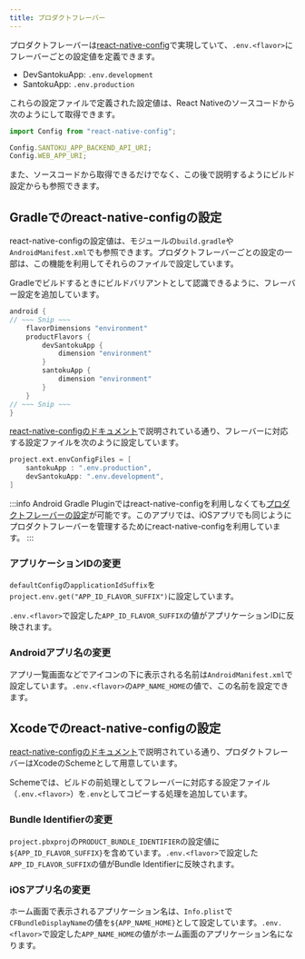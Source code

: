 ```yaml
---
title: プロダクトフレーバー
---
```


プロダクトフレーバーは[react-native-config](https://github.com/luggit/react-native-config)で実現していて、`.env.<flavor>`にフレーバーごとの設定値を定義できます。

- DevSantokuApp: `.env.development`
- SantokuApp: `.env.production`

これらの設定ファイルで定義された設定値は、React Nativeのソースコードから次のようにして取得できます。

```javascript
import Config from "react-native-config";

Config.SANTOKU_APP_BACKEND_API_URI;
Config.WEB_APP_URI;
```

また、ソースコードから取得できるだけでなく、この後で説明するようにビルド設定からも参照できます。

## Gradleでのreact-native-configの設定

react-native-configの設定値は、モジュールの`build.gradle`や`AndroidManifest.xml`でも参照できます。プロダクトフレーバーごとの設定の一部は、この機能を利用してそれらのファイルで設定しています。

Gradleでビルドするときにビルドバリアントとして認識できるように、フレーバー設定を追加しています。

```groovy title="android/app/build.gradle"
android {
// ~~~ Snip ~~~
    flavorDimensions "environment"
    productFlavors {
        devSantokuApp {
            dimension "environment"
        }
        santokuApp {
            dimension "environment"
        }
    }
// ~~~ Snip ~~~
}
```

[react-native-configのドキュメント](https://github.com/luggit/react-native-config#android-1)で説明されている通り、フレーバーに対応する設定ファイルを次のように設定しています。

```groovy title="android/app/build.gradle"
project.ext.envConfigFiles = [
    santokuApp : ".env.production",
    devSantokuApp: ".env.development",
]
```

:::info
Android Gradle Pluginではreact-native-configを利用しなくても[プロダクトフレーバーの設定](https://developer.android.com/studio/build/build-variants?hl=ja#product-flavors)が可能です。このアプリでは、iOSアプリでも同じようにプロダクトフレーバーを管理するためにreact-native-configを利用しています。
:::

### アプリケーションIDの変更

`defaultConfig`の`applicationIdSuffix`を`project.env.get("APP_ID_FLAVOR_SUFFIX")`に設定しています。

`.env.<flavor>`で設定した`APP_ID_FLAVOR_SUFFIX`の値がアプリケーションIDに反映されます。

### Androidアプリ名の変更

アプリ一覧画面などでアイコンの下に表示される名前は`AndroidManifest.xml`で設定しています。`.env.<flavor>`の`APP_NAME_HOME`の値で、この名前を設定できます。

## Xcodeでのreact-native-configの設定

[react-native-configのドキュメント](https://github.com/luggit/react-native-config#ios-1)で説明されている通り、プロダクトフレーバーはXcodeのSchemeとして用意しています。

Schemeでは、ビルドの前処理としてフレーバーに対応する設定ファイル（`.env.<flavor>`）を`.env`としてコピーする処理を追加しています。

### Bundle Identifierの変更

`project.pbxproj`の`PRODUCT_BUNDLE_IDENTIFIER`の設定値に`${APP_ID_FLAVOR_SUFFIX}`を含めています。`.env.<flavor>`で設定した`APP_ID_FLAVOR_SUFFIX`の値がBundle Identifierに反映されます。

### iOSアプリ名の変更

ホーム画面で表示されるアプリケーション名は、`Info.plist`で`CFBundleDisplayName`の値を`${APP_NAME_HOME}`として設定しています。`.env.<flavor>`で設定した`APP_NAME_HOME`の値がホーム画面のアプリケーション名になります。
